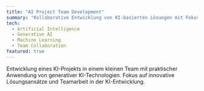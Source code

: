 ```yaml
---
title: "AI Project Team Development"
summary: "Kollaborative Entwicklung von KI-basierten Lösungen mit Fokus auf praktische Anwendung generativer KI."
tech:
  - Artificial Intelligence
  - Generative AI
  - Machine Learning
  - Team Collaboration
featured: true
---
```


Entwicklung eines KI-Projekts in einem kleinen Team mit praktischer Anwendung von generativer KI-Technologien. Fokus auf innovative Lösungsansätze und Teamarbeit in der KI-Entwicklung.